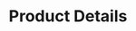 ---
title: "Product Details"
description: "Endpoint to retrieve product details."
openapi: 'GET /v1/products/{product_id}'
--- 
